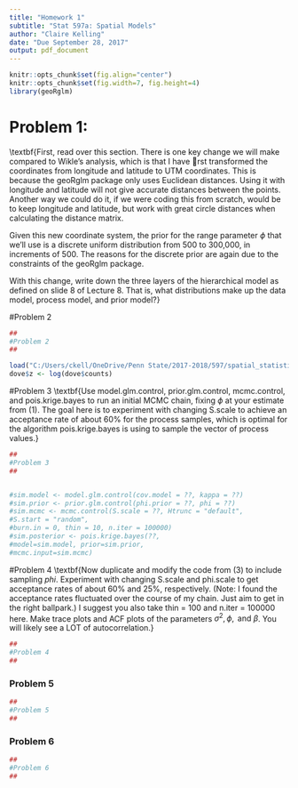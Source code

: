 ```yaml
---
title: "Homework 1"
subtitle: "Stat 597a: Spatial Models"
author: "Claire Kelling"
date: "Due September 28, 2017"
output: pdf_document
---
```

```r
knitr::opts_chunk$set(fig.align="center")
knitr::opts_chunk$set(fig.width=7, fig.height=4)
library(geoRglm)
```

# Problem 1: 
\textbf{First, read over this section. There is one key change we will make compared to Wikle's analysis, which is that I have rst transformed the coordinates from longitude and latitude to UTM coordinates. This is because the geoRglm package only uses Euclidean distances. Using it with longitude and latitude will not give accurate distances between the points. Another way we could do it, if we were coding this from scratch, would be to keep longitude and latitude, but work with great circle distances when calculating the distance matrix.

Given this new coordinate system, the prior for the range parameter $\phi$ that we'll use is a discrete uniform distribution from 500 to 300,000, in increments of 500. The reasons for the discrete prior are again due to the constraints of the geoRglm package.

With this change, write down the three layers of the hierarchical model as defined on slide 8 of Lecture 8. That is, what distributions make up the data model, process model, and prior model?}



#Problem 2
\textbf{Transform the original observations using $Z_i = log(Y_i)$ and use classical geostatistical techniques to get preliminary estimates of $\sigma^2$ and $\phi$ by treating the $Z_i$ as normally distributed given $\eta$ (i.e. fit a model with a nugget, and extract
just the estimates for $\sigma^2$ and $\phi$ ).}
```r
##
#Problem 2
##

load("C:/Users/ckell/OneDrive/Penn State/2017-2018/597/spatial_statistics_597/Homework 2/data/dove.RData")
dove$z <- log(dove$counts)

```



#Problem 3
\textbf{Use model.glm.control, prior.glm.control, mcmc.control, and pois.krige.bayes to run an initial MCMC chain, fixing $\phi$ at your estimate from (1). The goal here is to experiment with changing S.scale to achieve an acceptance rate of about 60% for the process samples, which is optimal for the algorithm pois.krige.bayes is using to sample the vector of process values.}


\textbf{The choice of niter = 100000 and thin = 10 is just to keep things manageable at this stage. We will eventually run a much longer chain. I suggest you always keep burn.in = 0 and then discard the initial samples yourself after seeing the results.}


```r
##
#Problem 3
##


#sim.model <- model.glm.control(cov.model = ??, kappa = ??)
#sim.prior <- prior.glm.control(phi.prior = ??, phi = ??)
#sim.mcmc <- mcmc.control(S.scale = ??, Htrunc = "default",
#S.start = "random",
#burn.in = 0, thin = 10, n.iter = 100000)
#sim.posterior <- pois.krige.bayes(??,
#model=sim.model, prior=sim.prior,
#mcmc.input=sim.mcmc)
```


#Problem 4
\textbf{Now duplicate and modify the code from (3) to include sampling $phi$. Experiment with changing S.scale and phi.scale to get acceptance rates of about 60% and 25%, respectively. (Note: I found the acceptance rates fluctuated over the course of my chain. Just aim to get in the right ballpark.) I suggest you also take thin = 100 and n.iter = 100000 here. Make trace plots and ACF plots of the parameters $\sigma^2, \phi, \text{ and } \beta$. You will likely see a LOT of autocorrelation.}

```r

##
#Problem 4
##

```


### Problem 5
\textbf{There is not much beyond changing S.scale and phi.scale that we can do to reduce the autocorrelation. So we will run a long chain and subsample it. Run the same code as in part (4), increasing to thin = 1e4 and n.iter = 1e7. Now do the following with your sampled parameters.}
\begin{itemize}
\item \textbf{Make trace plots and ACF plots. Choose a burn-in to discard and make them again.}
\item \textbf{Calculate the effective sample size you have for each parameter. If they are not at least 100 for each parameter, go back and run a longer chain.}
\item \textbf{Plot the marginal posterior distributions for each parameter using histograms and/or kernel density estimators.}
\end{itemize}

```r
##
#Problem 5
##


```



### Problem 6
\textbf{Do one final run of the chain, the same as in (5), but this time specifying the burn-in value you chose in (5) and also modifying the code to include prediction at the locations in dove.grid. Create two color or grayscale plots, showing the posterior mean and standard deviation for the underlying mean surface (exp $\eta$) at each location in dove.grid.}

```r
##
#Problem 6
##

```


\begin{comment}
```r
```
```r
```
```r
```
```r
```
```r
```
\end{comment}